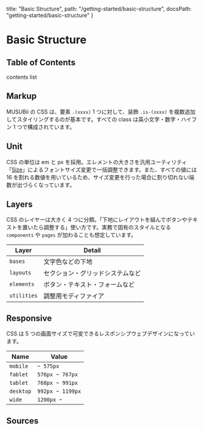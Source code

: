   title: "Basic Structure",
  path: "/getting-started/basic-structure",
  docsPath: "getting-started/basic-structure"
}


# Basic Structure

## Table of Contents

contents list

## Markup

MUSUBii の CSS は、要素 `.(xxxx)` 1 つに対して、装飾 `.is-(xxxx)` を複数追加してスタイリングするのが基本です。すべての class は英小文字・数字・ハイフン 1 つで構成されています。

<PreviewBasic />

## Unit

CSS の単位は em と px を採用。エレメントの大きさを汎用ユーティリティ「[Size](/styles/utilities/size)」によるフォントサイズ変更で一括調整できます。また、すべての値には 16 を割れる数値を用いているため、サイズ変更を行った場合に割り切れない端数が出づらくなっています。

## Layers

CSS のレイヤーは大きく 4 つに分類。「下地にレイアウトを組んでボタンやテキストを置いたら調整する」使い方です。実務で固有のスタイルとなる `components` や `pages` が加わることも想定しています。

| Layer       | Detail                           |
| ----------- | -------------------------------- |
| `bases`     | 文字色などの下地                 |
| `layouts`   | セクション・グリッドシステムなど |
| `elements`  | ボタン・テキスト・フォームなど   |
| `utilities` | 調整用モディファイア             |

## Responsive

CSS は 5 つの画面サイズで可変できるレスポンシブウェブデザインになっています。

| Name      | Value            |
| --------- | ---------------- |
| `mobile`  | `~ 575px`        |
| `fablet`  | `576px ~ 767px`  |
| `tablet`  | `768px ~ 991px`  |
| `desktop` | `992px ~ 1199px` |
| `wide`    | `1200px ~`       |

## Sources

<PreviewSources title={meta.title} docsPath={meta.docsPath} />
